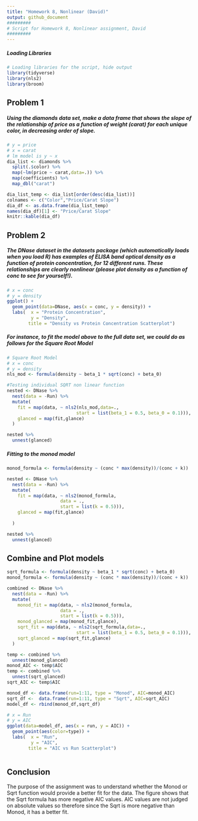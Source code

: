 ```yaml
---
title: "Homework 8, Nonlinear (David)"
output: github_document
#########
# Script for Homework 8, Nonlinear assignment, David
#########
---
```

##### Loading Libraries
```r
# Loading libraries for the script, hide output
library(tidyverse)
library(nls2)
library(broom)
```

## Problem 1
##### Using the diamonds data set, make a data frame that shows the slope of the relationship of price as a function of weight (carat) for each unique color, in decreasing order of slope.
```r
# y = price
# x = carat
# lm model is y ~ x
dia_list <- diamonds %>%
  split(.$color) %>%
  map(~lm(price ~ carat,data=.)) %>%
  map(coefficients) %>%
  map_dbl("carat")

dia_list_temp <- dia_list[order(desc(dia_list))]
colnames <- c("Color","Price/Carat Slope")
dia_df <- as.data.frame(dia_list_temp)
names(dia_df)[1] <- "Price/Carat Slope"
knitr::kable(dia_df)

```
## Problem 2
##### The DNase dataset in the datasets package (which automatically loads when you load R) has examples of ELISA band optical density as a function of protein concentration, for 12 different runs. These relationships are clearly nonlinear (please plot density as a function of conc to see for yourself!).
```r
# x = conc
# y = density
ggplot() +
  geom_point(data=DNase, aes(x = conc, y = density)) +
  labs(  x = "Protein Concentration", 
         y = "Density",
        title = "Density vs Protein Concentration Scatterplot")
```

##### For instance, to fit the model above to the full data set, we could do as follows for the Square Root Model

```r
# Square Root Model
# x = conc
# y = density
nls_mod <- formula(density ~ beta_1 * sqrt(conc) + beta_0)

#Testing individual SQRT non linear function 
nested <- DNase %>%
  nest(data = -Run) %>%
  mutate(
    fit = map(data, ~ nls2(nls_mod,data=.,
                          start = list(beta_1 = 0.5, beta_0 = 0.1))),
    glanced = map(fit,glance)
  ) 

nested %>%
  unnest(glanced)

```

##### Fitting to the monod model

```r
monod_formula <- formula(density ~ (conc * max(density))/(conc + k))

nested <- DNase %>%
  nest(data = -Run) %>%
  mutate(
    fit = map(data, ~ nls2(monod_formula, 
                    data = ., 
                    start = list(k = 0.5))),
    glanced = map(fit,glance)
    
  ) 

nested %>%
  unnest(glanced)

```

## Combine and Plot models

```r
sqrt_formula <- formula(density ~ beta_1 * sqrt(conc) + beta_0)
monod_formula <- formula(density ~ (conc * max(density))/(conc + k))

combined <- DNase %>%
  nest(data = -Run) %>%
  mutate(
    monod_fit = map(data, ~ nls2(monod_formula, 
                    data = ., 
                    start = list(k = 0.5))),
    monod_glanced = map(monod_fit,glance),
    sqrt_fit = map(data, ~ nls2(sqrt_formula,data=.,
                          start = list(beta_1 = 0.5, beta_0 = 0.1))),
    sqrt_glanced = map(sqrt_fit,glance)
  ) 

temp <- combined %>%
  unnest(monod_glanced)
monod_AIC <- temp$AIC
temp <- combined %>%
  unnest(sqrt_glanced)
sqrt_AIC <- temp$AIC

monod_df <- data.frame(run=1:11, type = "Monod", AIC=monod_AIC)
sqrt_df <-  data.frame(run=1:11, type = "Sqrt", AIC=sqrt_AIC)
model_df <- rbind(monod_df,sqrt_df)

# x = Run
# y = AIC
ggplot(data=model_df, aes(x = run, y = AIC)) +
  geom_point(aes(color=type)) +
  labs(  x = "Run", 
         y = "AIC",
        title = "AIC vs Run Scatterplot")



```

## Conclusion
The purpose of the assignment was to understand whether the Monod or Sqrt function would provide a better fit for the data. The figure shows that the Sqrt formula has more negative AIC values. AIC values are not judged on absolute values so therefore since the Sqrt is more negative than Monod, it has a better fit. 